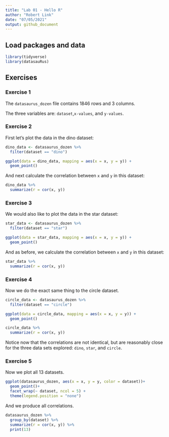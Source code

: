 ```yaml
---
title: "Lab 01 - Hello R"
author: "Robert Link"
date: "07/05/2021"
output: github_document
---
```


## Load packages and data

```r
library(tidyverse) 
library(datasauRus)
```

## Exercises

### Exercise 1

The `datasaurus_dozen` file contains 1846 rows and 3 columns.

The three variables are: `dataset`,`x-values`, and `y-values`.

### Exercise 2

First let's plot the data in the dino dataset:

```r
dino_data <- datasaurus_dozen %>%
  filter(dataset == "dino")

ggplot(data = dino_data, mapping = aes(x = x, y = y)) +
  geom_point()
```

And next calculate the correlation between `x` and `y` in this dataset:

```r
dino_data %>%
  summarize(r = cor(x, y))
```


### Exercise 3

We would also like to plot the data in the star dataset:

```r
star_data <- datasaurus_dozen %>%
  filter(dataset == "star")

ggplot(data = star_data, mapping = aes(x = x, y = y)) +
  geom_point()
```

And as before, we calculate the correlation between `x` and `y` in this dataset:

```r
star_data %>%
  summarize(r = cor(x, y))
```

### Exercise 4

Now we do the exact same thing to the circle dataset.

```r
circle_data <- datasaurus_dozen %>%
  filter(dataset == "circle")

ggplot(data = circle_data, mapping = aes(x = x, y = y)) +
  geom_point()
```

```r
circle_data %>%
  summarize(r = cor(x, y))
```
Notice now that the correlations are not identical, but are reasonably close for the three data sets explored: `dino`, `star`, and `circle`.

### Exercise 5

Now we plot all 13 datasets.

```r
ggplot(datasaurus_dozen, aes(x = x, y = y, color = dataset))+
  geom_point()+
  facet_wrap(~ dataset, ncol = 5) +
  theme(legend.position = "none")
```

And we produce all correlations.

```r
datasaurus_dozen %>%
  group_by(dataset) %>%
  summarize(r = cor(x, y)) %>%
  print(13)
```